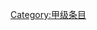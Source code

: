 {{catmore1|[[Wikipedia:LGBT专题|Wikipedia:LGBT专题]]}}
{{Articles by Quality| topic=LGBT|project=LGBT|format=TOC}}
{{Wikipedia category}}
{{emptycat}}
[[Category:甲级条目|Category:甲级条目]]